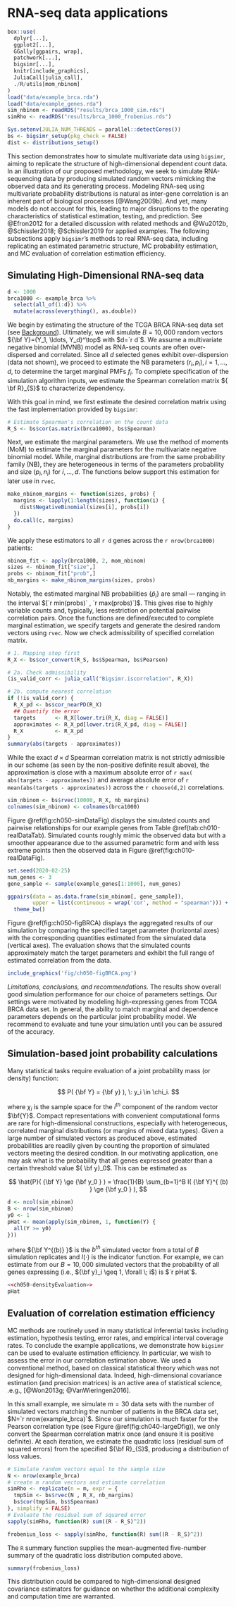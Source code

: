 # RNA-seq data applications  {#examples}


```r
box::use(
  dplyr[...],
  ggplot2[...],
  GGally[ggpairs, wrap],
  patchwork[...],
  bigsimr[...],
  knitr[include_graphics],
  JuliaCall[julia_call],
  ./R/utils[mom_nbinom]
)
load("data/example_brca.rda")
load("data/example_genes.rda")
sim_nbinom <- readRDS("results/brca_1000_sim.rds")
simRho <- readRDS("results/brca_1000_frobenius.rds")

Sys.setenv(JULIA_NUM_THREADS = parallel::detectCores())
bs <- bigsimr_setup(pkg_check = FALSE)
dist <- distributions_setup()
```


This section demonstrates how to simulate multivariate data using `bigsimr`, aiming to replicate the structure of high-dimensional dependent count data. In an illustration of our proposed methodology, we seek to simulate RNA-sequencing data by producing simulated random vectors mimicking the observed data and its generating process. Modeling RNA-seq using multivariate probability distributions is natural as inter-gene correlation is an inherent part of biological processes [@Wang2009b]. And yet, many models do not account for this, leading to major disruptions to the operating characteristics of statistical estimation, testing, and prediction. See @Efron2012 for a detailed discussion with related methods and @Wu2012b, @Schissler2018; @Schissler2019 for applied examples. The following subsections apply `bigsimr`'s methods to real RNA-seq data, including replicating an estimated parametric structure, MC probability estimation, and MC evaluation of correlation estimation efficiency.

## Simulating High-Dimensional RNA-seq data


```r
d <- 1000
brca1000 <- example_brca %>%
  select(all_of(1:d)) %>%
  mutate(across(everything(), as.double))
```


We begin by estimating the structure of the TCGA BRCA RNA-seq data set (see [Background](background)). Ultimately, we will simulate $B=10,000$ random vectors ${\bf Y}=(Y_1, \ldots, Y_d)^\top$ with $d=`r d`$. We assume a multivariate negative binomial (MVNB) model as RNA-seq counts are often over-dispersed and correlated. Since all $d$ selected genes exhibit over-dispersion (data not shown), we proceed to estimate the NB parameters $(r_i, p_i), i=1,\ldots,d$, to determine the target marginal PMFs $f_i$. To complete specification of the simulation algorithm inputs, we estimate the Spearman correlation matrix ${ \bf R}_{S}$ to characterize dependency.


<!--
This suggests simulating high-dimensional multivariate NB (MVB) with heterogeneous marginals would be useful tool in the development and evaluation of RNA-seq analytics. This procedure results in count data with infinite support, since RNA-sequencing platforms measure gene expression by enumerating the number of reads aligned to genomic regions. All these genes exhibit over-dispersion and, so, we proceed to estimate the NB parameters $(r_i, p_i), i=1,\ldots,d$ to determine the target marginal PMFs $g_i(y_i)$ (via method of moments). Notably, the $\hat{p}_i's$ are small --- ranging in $[3.934 \times 10^{-6} , 1.217 \times 10^{-2}]$. To complete the simulation algorithm inputs, we estimate the Pearson correlation matrix $\bf{R_Y}$ and set that as the target correlation.
-->


<!--
With the simulation targets specified, we proceed to simulate $N=10,000$ random vectors $\bf{Y}$ $=( Y_1,\ldots,Y_d)$ with target Pearson correlation $\bf{R_Y}$ and marginal PMFs $g_i(y_i)$ using a $\bf{T}$-Poisson hierarchy of Kind II. Specifically, we first employ the \emph{direct Gaussian copula} approach to generate $N$ random vectors following a standard multivariate Gamma distribution $\bf{T}$ with shape parameters $r_i$ equal to the target $n_i$ and Pearson correlation matrix $\bf{R_T}$. Care must be taken when setting the specifying $\bf{R}$ (refer to Equation \ref{gay.cop.pdf}) --- we employ Equation \ref{mix.poi.corr} to compute the scaling factors $c_{i,j}$ and adjust the underlying correlations to ultimately match the target $\bf{R_Y}$. Notably, of the $525,825$ pairwise correlations from the $1026$ genes, no scale factor was less than $0.9907$, indicating the model can produce essentially the entire range of possible correlations. Here we are satisfied with approximate matching of the specified Gamma correlation and set $\bf{R}$ = $\bf{R_T}$ in our Gaussian copula scheme ($\bf{R}$ indicating the specified multivariate Gaussian correlation matrix). Finally, we generate the desired random vector $Y_i=N_i(t_i)$ by simulating Poisson counts with expected value $\mu_i=\lambda_i \times T_i$, for $i=1,\ldots,d$ (with $\lambda_i=\frac{(1-p_i)}{p_i}$) and repeat $N=10,000$ times.
-->


With this goal in mind, we first estimate the desired correlation matrix using the fast implementation provided by `bigsimr`:


```r
# Estimate Spearman's correlation on the count data
R_S <- bs$cor(as.matrix(brca1000), bs$Spearman)
```


Next, we estimate the marginal parameters. We use the method of moments (MoM) to estimate the marginal parameters for the multivariate negative binomial model. While, marginal distributions are from the same probability family (NB), they are heterogeneous in terms of the parameters probability and size $(p_i, n_i)$ for $i,\ldots,d$. The functions below support this estimation for later use in `rvec`.


<!-- 
TYPESTE MoM estimators here.
-->


```r
make_nbinom_margins <- function(sizes, probs) {
  margins <- lapply(1:length(sizes), function(i) {
    dist$NegativeBinomial(sizes[i], probs[i])
  })
  do.call(c, margins)
}
```


We apply these estimators to all `r d` genes across the `r nrow(brca1000)` patients:


```r
nbinom_fit <- apply(brca1000, 2, mom_nbinom)
sizes <- nbinom_fit["size",]
probs <- nbinom_fit["prob",]
nb_margins <- make_nbinom_margins(sizes, probs)
```


Notably, the estimated marginal NB probabilities $\{ \hat{p}_i \}$ are small --- ranging in the interval $[`r min(probs)` , `r max(probs)`]$. This gives rise to highly variable counts and, typically, less restriction on potential pairwise correlation pairs. Once the functions are defined/executed to complete marginal estimation, we specify targets and generate the desired random vectors using `rvec`. Now we check admissibility of specified correlation matrix.


```r
# 1. Mapping step first
R_X <- bs$cor_convert(R_S, bs$Spearman, bs$Pearson)

# 2a. Check admissibility
(is_valid_corr <- julia_call("Bigsimr.iscorrelation", R_X))

# 2b. compute nearest correlation
if (!is_valid_corr) {
  R_X_pd <- bs$cor_nearPD(R_X)
  ## Quantify the error
  targets      <- R_X[lower.tri(R_X, diag = FALSE)]
  approximates <- R_X_pd[lower.tri(R_X_pd, diag = FALSE)]
  R_X          <- R_X_pd
}
summary(abs(targets - approximates))
```

While the exact $d \times d$ Spearman correlation matrix is not strictly admissible in our scheme (as seen by the non-positive definite result above), the approximation is close with a maximum absolute error of `r max( abs(targets - approximates))` and average absolute error of `r mean(abs(targets - approximates))` across the `r choose(d,2)` correlations.


```r
sim_nbinom <- bs$rvec(10000, R_X, nb_margins) 
colnames(sim_nbinom) <- colnames(brca1000)
```


Figure \@ref(fig:ch050-simDataFig) displays the simulated counts and pairwise relationships for our example genes from Table \@ref(tab:ch010-realDataTab).
Simulated counts roughly mimic the observed data but with a smoother appearance due to the assumed parametric form and with less extreme points then the observed data in Figure \@ref(fig:ch010-realDataFig).


```r
set.seed(2020-02-25)
num_genes <- 3
gene_sample <- sample(example_genes[1:1000], num_genes)

ggpairs(data = as.data.frame(sim_nbinom[, gene_sample]),
        upper = list(continuous = wrap('cor', method = "spearman"))) + 
  theme_bw()
```


Figure \@ref(fig:ch050-figBRCA) displays the aggregated results of our simulation by comparing the specified target parameter (horizontal axes) with the corresponding quantities estimated from the simulated data (vertical axes). The evaluation shows that the simulated counts approximately match the target parameters and exhibit the full range of estimated correlation from the data.


<!-- 
Utilizing 15 CPU threads in a MacBook Pro carrying a 2.4 GHz 8-Core Intel Core i9 processor, the simulation completed in just over 2 minutes.
-->


```r
include_graphics('fig/ch050-figBRCA.png')
```


*Limitations, conclusions, and recommendations.*
The results show overall good simulation performance for our choice of parameters settings. Our settings were motivated by modeling high-expressing genes from TCGA BRCA data set. In general, the ability to match marginal and dependence parameters depends on the particular joint probability model. We recommend to evaluate and tune your simulation until you can be assured of the accuracy.


## Simulation-based joint probability calculations


Many statistical tasks require evaluation of a joint probability mass (or density) function:


$$
P( {\bf Y} = {\bf y} ), \: y_i \in \chi_i.
$$


where $\chi_i$ is the sample space for the $i^{th}$ component of the random vector $\bf{Y}$. Compact representations with convenient computational forms are rare for high-dimensional constructions, especially with heterogeneous, correlated marginal distributions (or margins of mixed data types). Given a large number of simulated vectors as produced above, estimated probabilities are readily given by counting the proportion of simulated vectors meeting the desired condition. In our motivating application, one may ask what is the probability that all genes expressed greater than a certain threshold value ${ \bf y}_0$. This can be estimated as 


$$
\hat{P}( {\bf Y} \ge {\bf y_0 } ) = \frac{1}{B} \sum_{b=1}^B I( {\bf Y}^{ (b) } \ge {\bf y_0 } ),
$$


```r
d <- ncol(sim_nbinom)
B <- nrow(sim_nbinom)
y0 <- 1
pHat <- mean(apply(sim_nbinom, 1, function(Y) {
  all(Y >= y0)
}))
```


where ${\bf Y^{(b)} }$ is the $b^{th}$ simulated vector from a total of $B$ simulation replicates and $I(\cdot)$ is the indicator function. For example, we can estimate from our $B=10,000$ simulated vectors that the probability of all genes expressing (i.e., ${\bf y}_i \geq 1, \forall \; i$) is $`r pHat`$.


```r
<<ch050-densityEvaluation>>
pHat
```


## Evaluation of correlation estimation efficiency


MC methods are routinely used in many statistical inferential tasks including estimation, hypothesis testing, error rates, and empirical interval coverage rates. To conclude the example applications, we demonstrate how `bigsimr` can be used to evaluate estimation efficiency. In particular, we wish to assess the error in our correlation estimation above. We used a conventional method, based on classical statistical theory which was not designed for high-dimensional data. Indeed, high-dimensional covariance estimation (and precision matrices) is an active area of statistical science, .e.g., [@Won2013g; @VanWieringen2016].

In this small example, we simulate $m=30$ data sets with the number of simulated vectors matching the number of patients in the BRCA data set, $N=`r nrow(example_brca)`$. Since our simulation is much faster for the Pearson correlation type (see Figure \@ref(fig:ch040-largeDfig)), we only convert the Spearman correlation matrix once (and ensure it is positive definite). At each iteration, we estimate the quadratic loss (residual sum of squared errors) from the specified ${\bf R}_{S}$, producing a distribution of loss values.


```r
# Simulate random vectors equal to the sample size
N <- nrow(example_brca)
# create m random vectors and estimate correlation
simRho <- replicate(n = m, expr = {
  tmpSim <- bs$rvec(N , R_X, nb_margins)
  bs$cor(tmpSim, bs$Spearman)
}, simplify = FALSE)
# Evaluate the residual sum of squared error
sapply(simRho, function(R) sum((R - R_S)^2))
```


```r
frobenius_loss <- sapply(simRho, function(R) sum((R - R_S)^2))
```


The `R` summary function supplies the mean-augmented five-number summary of the quadratic loss distribution computed above.


```r
summary(frobenius_loss)
```


This distribution could be compared to high-dimensional designed covariance estimators for guidance on whether the additional complexity and computation time are warranted.
